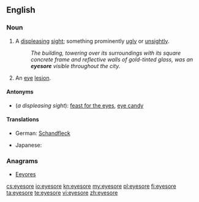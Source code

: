 ==English==

===Noun===
{{en-noun}}

# A [[displeasing]] [[sight]]; something prominently [[ugly]] or [[unsightly]].
#:''The building, towering over its surroundings with its square concrete frame and reflective walls of gold-tinted glass, was an '''eyesore''' visible throughout the city.''
# An [[eye]] [[lesion]].

====Antonyms====
*(''a displeasing sight''): [[feast for the eyes]], [[eye candy]]

====Translations====
{{trans-top|a displeasing sight}}
*German: [[Schandfleck]] {{m}}
{{trans-mid}}
* Japanese: {{t-|ja|目障り|tr=mezawari|sc=Jpan}}
{{trans-bottom}}

===Anagrams===
* [[Eeyores#English|Eeyores]]

[[cs:eyesore]]
[[io:eyesore]]
[[kn:eyesore]]
[[my:eyesore]]
[[pl:eyesore]]
[[fi:eyesore]]
[[ta:eyesore]]
[[te:eyesore]]
[[vi:eyesore]]
[[zh:eyesore]]